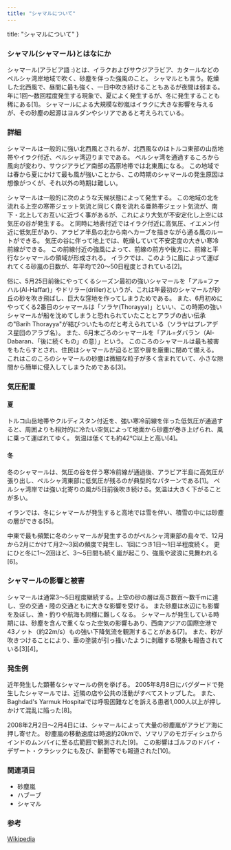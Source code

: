 ```yaml
---
title: "シャマルについて"
---
```


  title: "シャマルについて"
}


### シャマル(シャマール)とはなにか

シャマール(アラビア語 :)とは、イラクおよびサウジアラビア、カタールなどのペルシャ湾岸地域で吹く、砂塵を伴った強風のこと。
シャマルとも言う。乾燥した北西風で、昼間に最も強く、一日中吹き続けることもあるが夜間は弱まる。
年に1回～数回程度発生する現象で、夏によく発生するが、冬に発生することも稀にある[1]。
シャマールによる大規模な砂嵐はイラクに大きな影響を与えるが、その砂塵の起源はヨルダンやシリアであると考えられている。

### 詳細

シャマールは一般的に強い北西風とされるが、北西風なのはトルコ東部の山岳地帯やイラク付近、ペルシャ湾辺りまでである。
ペルシャ湾を通過するころから風向が変わり、サウジアラビア南部の高原地帯では北東風になる。
この地域では春から夏にかけて最も風が強いことから、この時期のシャマールの発生原因は想像がつくが、それ以外の時期は難しい。

シャマールは一般的に次のような天候状態によって発生する。
この地域の北を流れる上空の寒帯ジェット気流と同じく南を流れる亜熱帯ジェット気流が、南下・北上してお互いに近づく事があるが、これにより大気が不安定化し上空には気圧の谷が発生する。
と同時に地表付近ではイラク付近に高気圧、イエメン付近に低気圧があり、アラビア半島の北から南へカーブを描きながら通る風のルートができる。
気圧の谷に伴って地上では、乾燥していて不安定度の大きい寒冷前線ができる。
この前線付近の強風によって、前線の前方や後方に、前線と平行なシャマールの領域が形成される。
イラクでは、このように風によって運ばれてくる砂嵐の日数が、年平均で20～50日程度とされている[2]。

俗に、5月25日前後にやってくるシーズン最初の強いシャマールを「アル=ファハル(Al-Haffar)」やドリラー(driller)というが、これは年最初のシャマールが砂丘の砂を吹き飛ばし、巨大な窪地を作ってしまうためである。
また、6月初めにやってくる2番目のシャマールは「ソラヤ(Thorayya)」といい、この時期の強いシャマールが船を沈めてしまうと恐れられていたこととアラブの古い伝承の"Barih Thorayya"が結びついたものだと考えられている（ソラヤはプレアデス星団のアラブ名）。
また、6月末ごろのシャマールを「アル=ダバラン（Al-Dabaran、「後に続くもの」の意）」という。
このころのシャマールは最も被害をもたらすとされ、住民はシャマールが迫ると窓や扉を厳重に閉めて備える。
これはこのころのシャマールの砂塵は微細な粒子が多く含まれていて、小さな隙間から簡単に侵入してしまうためである[3]。

### 気圧配置

#### 夏

トルコ山岳地帯やクルディスタン付近を、強い寒冷前線を伴った低気圧が通過すると、周囲よりも相対的に冷たい空気によって地面から砂塵が巻き上げられ、風に乗って運ばれてゆく。
気温は低くても約42℃以上と高い[4]。

#### 冬

冬のシャマールは、気圧の谷を伴う寒冷前線が通過後、アラビア半島に高気圧が張り出し、ペルシャ湾東部に低気圧が残るのが典型的なパターンである[1]。
ペルシャ湾岸では強い北寄りの風が5日前後吹き続ける。気温は大きく下がることが多い。

イランでは、冬にシャマールが発生すると高地では雪を伴い、積雪の中には砂塵の層ができる[5]。

中東で最も頻繁に冬のシャマールが発生するのがペルシャ湾東部の島々で、12月から2月にかけて月2～3回の頻度で発生し、1回につき1日～1日半程度続く。
更にひと冬に1～2回ほど、3～5日間も続く嵐が起こり、強風や波浪に見舞われる[6]。

### シャマールの影響と被害

シャマールは通常3～5日程度継続する。上空の砂の層は高さ数百～数千mに達し、空の交通・陸の交通ともに大きな影響を受ける。
また砂塵は水辺にも影響を及ぼし、漁・釣りや航海も同様に難しくなる。
シャマールが発生している時期には、砂塵を含んで重くなった空気の影響もあり、西南アジアの国際空港で43ノット（約22m/s）もの強い下降気流を観測することがある[7]。
また、砂が吹きつけることにより、車の塗装が引っ掻いたように剥離する現象も報告されている[3][4]。

### 発生例

近年発生した顕著なシャマールの例を挙げる。
2005年8月8日にバグダードで発生したシャマールでは、近隣の店や公共の活動がすべてストップした。
また、Baghdad's Yarmuk Hospitalでは呼吸困難などを訴える患者1,000人以上が押しかけて混乱に陥った[8]。

2008年2月2日～2月4日には、シャマールによって大量の砂塵嵐がアラビア海に押し寄せた。
砂塵嵐の移動速度は時速約20kmで、ソマリアのモガディシュからインドのムンバイに至る広範囲で観測された[9]。
この影響はゴルフのドバイ・デザート・クラシックにも及び、新聞等でも報道された[10]。

### 関連項目

* 砂塵嵐
* ハブーブ
* シャマル

### 参考

[Wikipedia](https://ja.wikipedia.org/wiki/%E3%82%B7%E3%83%A3%E3%83%9E%E3%83%BC%E3%83%AB)
